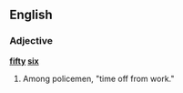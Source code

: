 ==English==

===Adjective===
'''[[fifty]] [[six]]'''

# {{context|US|slang}} Among policemen, "time off from work."